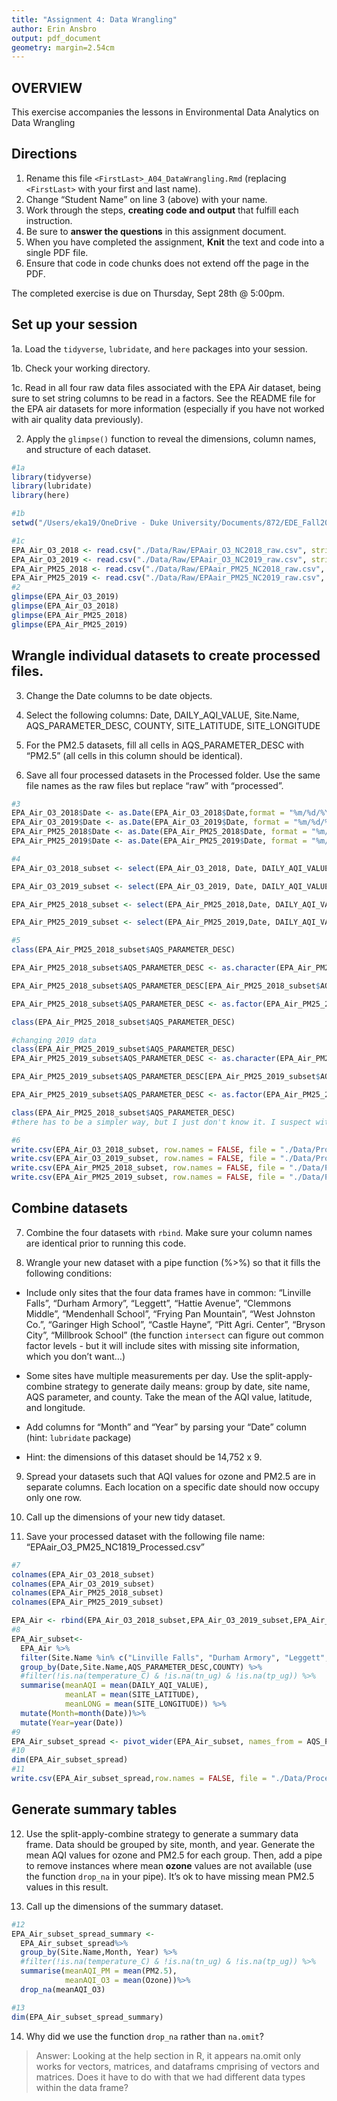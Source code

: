 ```yaml
---
title: "Assignment 4: Data Wrangling"
author: Erin Ansbro
output: pdf_document
geometry: margin=2.54cm
---
```


## OVERVIEW

This exercise accompanies the lessons in Environmental Data Analytics on Data Wrangling 

## Directions

1. Rename this file `<FirstLast>_A04_DataWrangling.Rmd` (replacing `<FirstLast>` with your first and last name).
2. Change "Student Name" on line 3 (above) with your name.
3. Work through the steps, **creating code and output** that fulfill each instruction.
4. Be sure to **answer the questions** in this assignment document.
5. When you have completed the assignment, **Knit** the text and code into a single PDF file.
6. Ensure that code in code chunks does not extend off the page in the PDF.

The completed exercise is due on Thursday, Sept 28th @ 5:00pm.

## Set up your session 

1a. Load the `tidyverse`,  `lubridate`, and `here` packages into your session.

1b. Check your working directory.

1c. Read in all four raw data files associated with the EPA Air dataset, being sure to set string columns to be read in a factors. See the README file for the EPA air datasets for more information (especially if you have not worked with air quality data previously). 

2. Apply the `glimpse()` function to reveal the dimensions, column names, and structure of each dataset. 

```r
#1a 
library(tidyverse)
library(lubridate)
library(here)

#1b 
setwd("/Users/eka19/OneDrive - Duke University/Documents/872/EDE_Fall2023")

#1c 
EPA_Air_O3_2018 <- read.csv("./Data/Raw/EPAair_O3_NC2018_raw.csv", stringsAsFactors = TRUE)
EPA_Air_O3_2019 <- read.csv("./Data/Raw/EPAair_O3_NC2019_raw.csv", stringsAsFactors = TRUE)
EPA_Air_PM25_2018 <- read.csv("./Data/Raw/EPAair_PM25_NC2018_raw.csv", stringsAsFactors = TRUE)
EPA_Air_PM25_2019 <- read.csv("./Data/Raw/EPAair_PM25_NC2019_raw.csv", stringsAsFactors=TRUE)
#2 
glimpse(EPA_Air_O3_2019)
glimpse(EPA_Air_O3_2018)
glimpse(EPA_Air_PM25_2018)
glimpse(EPA_Air_PM25_2019)
```


## Wrangle individual datasets to create processed files.

3. Change the Date columns to be date objects.

4. Select the following columns: Date, DAILY_AQI_VALUE, Site.Name, AQS_PARAMETER_DESC, COUNTY, SITE_LATITUDE, SITE_LONGITUDE

5. For the PM2.5 datasets, fill all cells in AQS_PARAMETER_DESC with "PM2.5" (all cells in this column should be identical).

6. Save all four processed datasets in the Processed folder. Use the same file names as the raw files but replace "raw" with "processed".

```r
#3
EPA_Air_O3_2018$Date <- as.Date(EPA_Air_O3_2018$Date,format = "%m/%d/%Y")
EPA_Air_O3_2019$Date <- as.Date(EPA_Air_O3_2019$Date, format = "%m/%d/%Y" )
EPA_Air_PM25_2018$Date <- as.Date(EPA_Air_PM25_2018$Date, format = "%m/%d/%Y" )
EPA_Air_PM25_2019$Date <- as.Date(EPA_Air_PM25_2019$Date, format = "%m/%d/%Y" )

#4
EPA_Air_O3_2018_subset <- select(EPA_Air_O3_2018, Date, DAILY_AQI_VALUE, Site.Name, AQS_PARAMETER_DESC, COUNTY, SITE_LATITUDE, SITE_LONGITUDE )

EPA_Air_O3_2019_subset <- select(EPA_Air_O3_2019, Date, DAILY_AQI_VALUE, Site.Name, AQS_PARAMETER_DESC, COUNTY, SITE_LATITUDE, SITE_LONGITUDE )

EPA_Air_PM25_2018_subset <- select(EPA_Air_PM25_2018,Date, DAILY_AQI_VALUE, Site.Name, AQS_PARAMETER_DESC, COUNTY, SITE_LATITUDE, SITE_LONGITUDE)

EPA_Air_PM25_2019_subset <- select(EPA_Air_PM25_2019,Date, DAILY_AQI_VALUE, Site.Name, AQS_PARAMETER_DESC, COUNTY, SITE_LATITUDE, SITE_LONGITUDE)

#5
class(EPA_Air_PM25_2018_subset$AQS_PARAMETER_DESC)

EPA_Air_PM25_2018_subset$AQS_PARAMETER_DESC <- as.character(EPA_Air_PM25_2018_subset$AQS_PARAMETER_DESC)

EPA_Air_PM25_2018_subset$AQS_PARAMETER_DESC[EPA_Air_PM25_2018_subset$AQS_PARAMETER_DESC %in% c("PM2.5 - Local Conditions", "Acceptable PM2.5 AQI & Speciation Mass")] <- "PM2.5"

EPA_Air_PM25_2018_subset$AQS_PARAMETER_DESC <- as.factor(EPA_Air_PM25_2018_subset$AQS_PARAMETER_DESC)

class(EPA_Air_PM25_2018_subset$AQS_PARAMETER_DESC)

#changing 2019 data
class(EPA_Air_PM25_2019_subset$AQS_PARAMETER_DESC)
EPA_Air_PM25_2019_subset$AQS_PARAMETER_DESC <- as.character(EPA_Air_PM25_2019_subset$AQS_PARAMETER_DESC)

EPA_Air_PM25_2019_subset$AQS_PARAMETER_DESC[EPA_Air_PM25_2019_subset$AQS_PARAMETER_DESC %in% c("PM2.5 - Local Conditions", "Acceptable PM2.5 AQI & Speciation Mass")] <- "PM2.5"

EPA_Air_PM25_2019_subset$AQS_PARAMETER_DESC <- as.factor(EPA_Air_PM25_2019_subset$AQS_PARAMETER_DESC)

class(EPA_Air_PM25_2018_subset$AQS_PARAMETER_DESC)
#there has to be a simpler way, but I just don't know it. I suspect with mutate

#6
write.csv(EPA_Air_O3_2018_subset, row.names = FALSE, file = "./Data/Processed/EPAair_O3_NC2018_processed.csv")
write.csv(EPA_Air_O3_2019_subset, row.names = FALSE, file = "./Data/Processed/EPAair_O3_NC2019_processed.csv")
write.csv(EPA_Air_PM25_2018_subset, row.names = FALSE, file = "./Data/Processed/EPAair_PM25_NC2018_processed.csv")
write.csv(EPA_Air_PM25_2019_subset, row.names = FALSE, file = "./Data/Processed/EPAair_PM25_NC2019_processed.csv")


```


## Combine datasets

7. Combine the four datasets with `rbind`. Make sure your column names are identical prior to running this code.

8. Wrangle your new dataset with a pipe function (%>%) so that it fills the following conditions: 

  * Include only sites that the four data frames have in common: "Linville Falls", "Durham Armory", "Leggett", "Hattie Avenue", "Clemmons Middle", "Mendenhall School", "Frying Pan Mountain", "West Johnston Co.", "Garinger High School", "Castle Hayne", "Pitt Agri. Center", "Bryson City", "Millbrook School" (the function `intersect` can figure out common factor levels - but it will include sites with missing site information, which you don't want...) 

  * Some sites have multiple measurements per day. Use the split-apply-combine strategy to generate daily means: group by date, site name, AQS parameter, and county. Take the mean of the AQI value, latitude, and longitude.
  
  * Add columns for "Month" and "Year" by parsing your "Date" column (hint: `lubridate` package)
  
  * Hint: the dimensions of this dataset should be 14,752 x 9.

9. Spread your datasets such that AQI values for ozone and PM2.5 are in separate columns. Each location on a specific date should now occupy only one row.

10. Call up the dimensions of your new tidy dataset.

11. Save your processed dataset with the following file name: "EPAair_O3_PM25_NC1819_Processed.csv"

```r
#7 
colnames(EPA_Air_O3_2018_subset)
colnames(EPA_Air_O3_2019_subset)
colnames(EPA_Air_PM25_2018_subset)
colnames(EPA_Air_PM25_2019_subset)

EPA_Air <- rbind(EPA_Air_O3_2018_subset,EPA_Air_O3_2019_subset,EPA_Air_PM25_2018_subset, EPA_Air_PM25_2019_subset)
#8 
EPA_Air_subset<-
  EPA_Air %>%
  filter(Site.Name %in% c("Linville Falls", "Durham Armory", "Leggett", "Hattie Avenue", "Clemmons Middle", "Mendenhall School", "Frying Pan Mountain", "West Johnston Co.", "Garinger High School", "Castle Hayne", "Pitt Agri. Center", "Bryson City", "Millbrook School"))%>%
  group_by(Date,Site.Name,AQS_PARAMETER_DESC,COUNTY) %>%
  #filter(!is.na(temperature_C) & !is.na(tn_ug) & !is.na(tp_ug)) %>%
  summarise(meanAQI = mean(DAILY_AQI_VALUE), 
            meanLAT = mean(SITE_LATITUDE), 
            meanLONG = mean(SITE_LONGITUDE)) %>%
  mutate(Month=month(Date))%>%
  mutate(Year=year(Date))
#9
EPA_Air_subset_spread <- pivot_wider(EPA_Air_subset, names_from = AQS_PARAMETER_DESC, values_from = meanAQI)
#10
dim(EPA_Air_subset_spread)
#11
write.csv(EPA_Air_subset_spread,row.names = FALSE, file = "./Data/Processed/EPAair_O3_PM25_NC1819_Processed.csv")

```


## Generate summary tables

12. Use the split-apply-combine strategy to generate a summary data frame. Data should be grouped by site, month, and year. Generate the mean AQI values for ozone and PM2.5 for each group. Then, add a pipe to remove instances where mean **ozone** values are not available (use the function `drop_na` in your pipe). It's ok to have missing mean PM2.5 values in this result. 

13. Call up the dimensions of the summary dataset.

```r

#12
EPA_Air_subset_spread_summary <-
  EPA_Air_subset_spread%>%
  group_by(Site.Name,Month, Year) %>%
  #filter(!is.na(temperature_C) & !is.na(tn_ug) & !is.na(tp_ug)) %>%
  summarise(meanAQI_PM = mean(PM2.5),
            meanAQI_O3 = mean(Ozone))%>%
  drop_na(meanAQI_O3)

#13
dim(EPA_Air_subset_spread_summary)

```

14. Why did we use the function `drop_na` rather than `na.omit`?

> Answer: Looking at the help section in R, it appears na.omit only works for vectors, matrices, and dataframs cmprising of vectors and matrices. Does it have to do with that we had different data types within the data frame?
